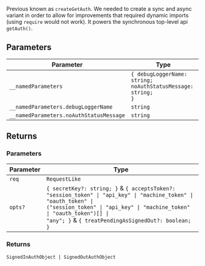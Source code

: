 Previous known as `createGetAuth`. We needed to create a sync and async variant in order to allow for improvements
that required dynamic imports (using `require` would not work).
It powers the synchronous top-level api `getAuth()`.

## Parameters

| Parameter                               | Type                                                                     |
| --------------------------------------- | ------------------------------------------------------------------------ |
| `__namedParameters`                     | <code>\{ debugLoggerName: string; noAuthStatusMessage: string; \}</code> |
| `__namedParameters.debugLoggerName`     | `string`                                                                 |
| `__namedParameters.noAuthStatusMessage` | `string`                                                                 |

## Returns

### Parameters

| Parameter | Type                                                                                                                                                                                                                                                                                  |
| --------- | ------------------------------------------------------------------------------------------------------------------------------------------------------------------------------------------------------------------------------------------------------------------------------------- |
| `req`     | `RequestLike`                                                                                                                                                                                                                                                                         |
| `opts?`   | <code>\{ secretKey?: string; \}</code> & <code>\{ acceptsToken?: "session_token" \| "api_key" \| "machine_token" \| "oauth_token" \| ("session_token" \| "api_key" \| "machine_token" \| "oauth_token")[] \| "any"; \}</code> & <code>\{ treatPendingAsSignedOut?: boolean; \}</code> |

### Returns

<code>SignedInAuthObject \| SignedOutAuthObject</code>
